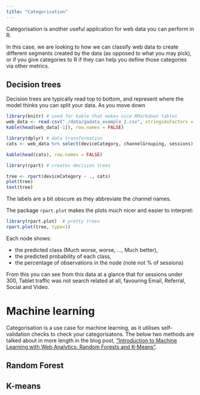 ```yaml
---
title: "Categorisation"
---
```


Categorisation is another useful application for web data you can perform in R.  

In this case, we are looking to how we can classify web data to create different segments created by the data (as opposed to what you may pick), or if you give categories to R if they can help you define those categories via other metrics.

## Decision trees

Decision trees are typically read top to bottom, and represent where the model thinks you can split your data.  As you move down

```r
library(knitr) # used for kable that makes nice RMarkdown tables
web_data <- read.csv("./data/gadata_example_2.csv", stringsAsFactors = FALSE)
kable(head(web_data[-1]), row.names = FALSE)
```

```r
library(dplyr) # data transformation
cats <- web_data %>% select(deviceCategory, channelGrouping, sessions)

kable(head(cats), row.names = FALSE)
```

```r
library(rpart) # creates decision trees

tree <- rpart(deviceCategory ~ ., cats)
plot(tree)
text(tree)
```

The labels are a bit obscure as they abbreviate the channel names.

The package `rpart.plot` makes the plots much nicer and easier to interpret:

```r
library(rpart.plot)  # pretty trees
rpart.plot(tree, type=1)
```

Each node shows:

* the predicted class (Much worse, worse, ..., Much better),
* the predicted probability of each class,
* the percentage of observations in the node (note not % of sessions)

From this you can see from this data at a glance that for sessions under 300, Tablet traffic was not search related at all, favouring Email, Referral, Social and Video.

# Machine learning

Categorisation is a use case for machine learning, as it utilises self-validation checks to check your categorisatons.  The below two methods are talked about in more length in the blog post, ["Introduction to Machine Learning with Web Analytics: Random Forests and K-Means"](http://markedmondson.me/intro-to-machine-learning-with-web-analytics-random-forests-and-k-means).

## Random Forest


## K-means









